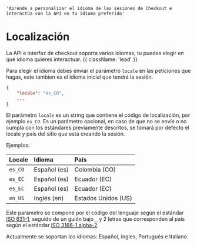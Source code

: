     'Aprende a personalizar el idioma de las sesiones de Checkout e interactúa con la API en tu idioma preferido'

# Localización

La API e interfaz de checkout soporta varios idiomas, tu puedes elegir en qué idioma quieres interactuar. {{ className: 'lead' }}

Para elegir el idioma debes enviar el parámetro `locale` en las peticiones que hagas, este tambien es el idioma inicial que tendrá la sesión.

```json
{
    "locale": "es_CO",
    ...
}
```

El parámetro `locale` es un string que contiene el código de localización, por ejemplo `es_CO`.  Es un parámetro opcional, en caso de que no se envíe o no cumpla con los estándares previamente descritos, se tomará por defecto el locale y país del sitio que está creando la sesión.

Ejemplos:

| Locale  |  Idioma      | País                 |
|:--------|:-------------|:---------------------|
| `es_CO` | Español (es) |  Colombia (CO)       |
| `es_EC` | Español (es) |  Ecuador  (EC)       |
| `es_EC` | Español (es) |  Ecuador  (EC)       |
| `en_US` | Inglés  (en) |  Estados Unidos (US) |

Este parámetro se compone por el código del lenguaje según el estándar [ISO 631-1](https://en.wikipedia.org/wiki/List_of_ISO_639-1_codes), seguido de un guión bajo `_` y 2 letras que corresponden al país según el estándar [ISO 3166-1 alpha-2](https://es.wikipedia.org/wiki/ISO_3166-1#C%C3%B3digos_ISO_3166-1).

Actualmente se soportan los idiomas: Español, Ingles, Portugués e Italiano.